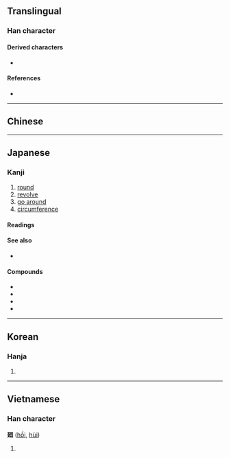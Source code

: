 {{also|迴|回}}
{{character info}}
==Translingual==

===Han character===
{{Han char|rn=54|rad=廴|as=06|sn=9|four=|canj=NKWR|ids=⿺廴回}}

====Derived characters====
* {{l|mul|[[𡹯]], [[𦂆]], [[𧍚]], [[𭫎]]}}

====References====
* {{Han ref|kx=0353.050|dkj=09575|dj=0668.010|hdz=10404.090|uh=5EFB|ud=24315}}

----

==Chinese==
{{zh-see|迴}}

----

==Japanese==

===Kanji===
{{ja-kanji|grade=n|rs=廴06}}

# [[round]]
# [[revolve]]
# [[go around]]
# [[circumference]]

====Readings====
{{ja-readings
|goon=え<ゑ
|kanon=かい<くわい
|kun=めぐ-り, めぐ-る, まわ-る
}}

====See also====
* {{l|ja|回}}

====Compounds====
* {{ja-r|廻送|かいそう}}
* {{ja-r|廻転|かいてん}}
* {{ja-r|廻廊|かいろう}}
* {{ja-r|輪廻|りんね}}

----

==Korean==

===Hanja===
{{ko-hanja|hangeul=회|rv=hoe|mr=hoe}}

# {{rfdef|ko|sort=廴06}}

----

==Vietnamese==

===Han character===
'''廻''' ([[hồi]], [[hùi]])

# {{rfdef|vi}}

{{cln|vi|Han tu}}